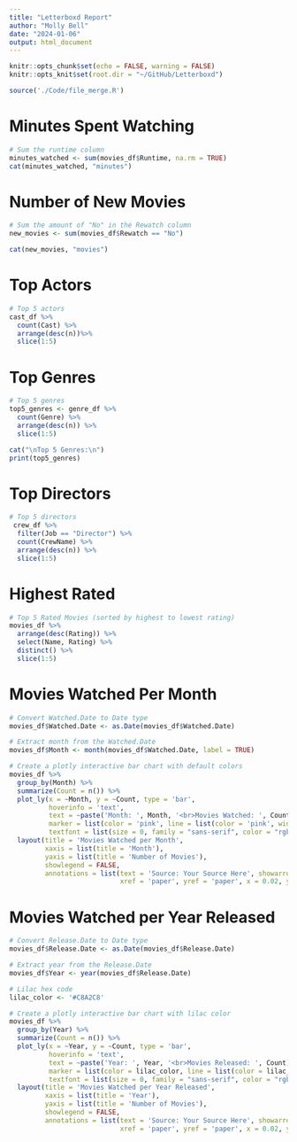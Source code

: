```yaml
---
title: "Letterboxd Report"
author: "Molly Bell"
date: "2024-01-06"
output: html_document
---
```


```r
knitr::opts_chunk$set(echo = FALSE, warning = FALSE)
knitr::opts_knit$set(root.dir = "~/GitHub/Letterboxd")
```

```r
source('./Code/file_merge.R')
```

# Minutes Spent Watching
```r
# Sum the runtime column
minutes_watched <- sum(movies_df$Runtime, na.rm = TRUE)
cat(minutes_watched, "minutes")
```

# Number of New Movies
```r
# Sum the amount of "No" in the Rewatch column
new_movies <- sum(movies_df$Rewatch == "No")

cat(new_movies, "movies")

```

# Top Actors

```r
# Top 5 actors
cast_df %>%
  count(Cast) %>%
  arrange(desc(n))%>%
  slice(1:5) 
```
# Top Genres

```r
# Top 5 genres
top5_genres <- genre_df %>%
  count(Genre) %>%
  arrange(desc(n)) %>%
  slice(1:5)

cat("\nTop 5 Genres:\n")
print(top5_genres)
```
# Top Directors

```r
# Top 5 directors
 crew_df %>%
  filter(Job == "Director") %>%
  count(CrewName) %>%
  arrange(desc(n)) %>%
  slice(1:5)

```
# Highest Rated

```r
# Top 5 Rated Movies (sorted by highest to lowest rating)
movies_df %>%
  arrange(desc(Rating)) %>%
  select(Name, Rating) %>%
  distinct() %>%
  slice(1:5)
```


# Movies Watched Per Month
```r

# Convert Watched.Date to Date type
movies_df$Watched.Date <- as.Date(movies_df$Watched.Date)

# Extract month from the Watched.Date
movies_df$Month <- month(movies_df$Watched.Date, label = TRUE)

# Create a plotly interactive bar chart with default colors
movies_df %>%
  group_by(Month) %>%
  summarize(Count = n()) %>%
  plot_ly(x = ~Month, y = ~Count, type = 'bar',
          hoverinfo = 'text',
          text = ~paste('Month: ', Month, '<br>Movies Watched: ', Count),
          marker = list(color = 'pink', line = list(color = 'pink', width = 2)),
          textfont = list(size = 0, family = "sans-serif", color = "rgba(0,0,0,0)")) %>%
  layout(title = 'Movies Watched per Month',
         xaxis = list(title = 'Month'),
         yaxis = list(title = 'Number of Movies'),
         showlegend = FALSE,
         annotations = list(text = 'Source: Your Source Here', showarrow = FALSE,
                            xref = 'paper', yref = 'paper', x = 0.02, y = -0.2))


```


# Movies Watched per Year Released
```r
# Convert Release.Date to Date type
movies_df$Release.Date <- as.Date(movies_df$Release.Date)

# Extract year from the Release.Date
movies_df$Year <- year(movies_df$Release.Date)

# Lilac hex code
lilac_color <- '#C8A2C8'

# Create a plotly interactive bar chart with lilac color
movies_df %>%
  group_by(Year) %>%
  summarize(Count = n()) %>%
  plot_ly(x = ~Year, y = ~Count, type = 'bar',
          hoverinfo = 'text',
          text = ~paste('Year: ', Year, '<br>Movies Released: ', Count),
          marker = list(color = lilac_color, line = list(color = lilac_color, width = 2)),
          textfont = list(size = 0, family = "sans-serif", color = "rgba(0,0,0,0)")) %>%
  layout(title = 'Movies Watched per Year Released',
         xaxis = list(title = 'Year'),
         yaxis = list(title = 'Number of Movies'),
         showlegend = FALSE,
         annotations = list(text = 'Source: Your Source Here', showarrow = FALSE,
                            xref = 'paper', yref = 'paper', x = 0.02, y = -0.2))


```


